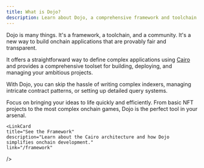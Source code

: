 ```yaml
---
title: What is Dojo?
description: Learn about Dojo, a comprehensive framework and toolchain for building provably fair onchain applications.
---
```




<Dojo className="w-56" />

<p className="text-xl">
    Dojo is many things. It's a framework, a toolchain, and a community. It's a
    new way to build onchain applications that are provably fair and
    transparent.
</p>

It offers a straightforward way to define complex applications using [Cairo](https://www.cairo-lang.org/) and provides a comprehensive toolset for building, deploying, and managing your ambitious projects.

With Dojo, you can skip the hassle of writing complex indexers, managing intricate contract patterns, or setting up detailed query systems.

Focus on bringing your ideas to life quickly and efficiently. From basic NFT projects to the most complex onchain games, Dojo is the perfect tool in your arsenal.

<div className="grid grid-cols-2 gap-8">
  <LinkCard
    title="Start Building"
    description="Learn how to get started with Dojo and build your first application."
    link="/getting-started"
  />

    <LinkCard
    title="See the Framework"
    description="Learn about the Cairo architecture and how Dojo simplifies onchain development."
    link="/framework"

/>

</div>
